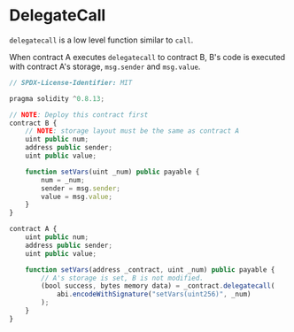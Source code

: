 
# DelegateCall
`delegatecall` is a low level function similar to `call`.

When contract A executes `delegatecall` to contract B, B's code is executed
with contract A's storage, `msg.sender` and `msg.value`.

```jsx
// SPDX-License-Identifier: MIT

pragma solidity ^0.8.13;

// NOTE: Deploy this contract first
contract B {
    // NOTE: storage layout must be the same as contract A
    uint public num;
    address public sender;
    uint public value;

    function setVars(uint _num) public payable {
        num = _num;
        sender = msg.sender;
        value = msg.value;
    }
}

contract A {
    uint public num;
    address public sender;
    uint public value;

    function setVars(address _contract, uint _num) public payable {
        // A's storage is set, B is not modified.
        (bool success, bytes memory data) = _contract.delegatecall(
            abi.encodeWithSignature("setVars(uint256)", _num)
        );
    }
}
```